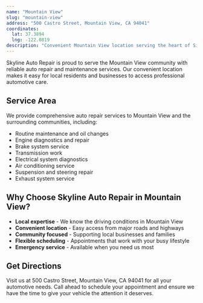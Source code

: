 ```yaml
---
name: "Mountain View"
slug: "mountain-view"
address: "500 Castro Street, Mountain View, CA 94041"
coordinates:
  lat: 37.3894
  lng: -122.0819
description: "Convenient Mountain View location serving the heart of Silicon Valley and surrounding tech community."
---
```


Skyline Auto Repair is proud to serve the Mountain View community with reliable auto repair and maintenance services. Our convenient location makes it easy for local residents and businesses to access professional automotive care.

## Service Area

We provide comprehensive auto repair services to Mountain View and the surrounding communities, including:

- Routine maintenance and oil changes
- Engine diagnostics and repair
- Brake system service
- Transmission work
- Electrical system diagnostics
- Air conditioning service
- Suspension and steering repair
- Exhaust system service

## Why Choose Skyline Auto Repair in Mountain View?

- **Local expertise** - We know the driving conditions in Mountain View
- **Convenient location** - Easy access from major roads and highways
- **Community focused** - Supporting local businesses and families
- **Flexible scheduling** - Appointments that work with your busy lifestyle
- **Emergency service** - Available when you need us most

## Get Directions

Visit us at 500 Castro Street, Mountain View, CA 94041 for all your automotive needs. Call ahead to schedule your appointment and ensure we have the time to give your vehicle the attention it deserves. 
